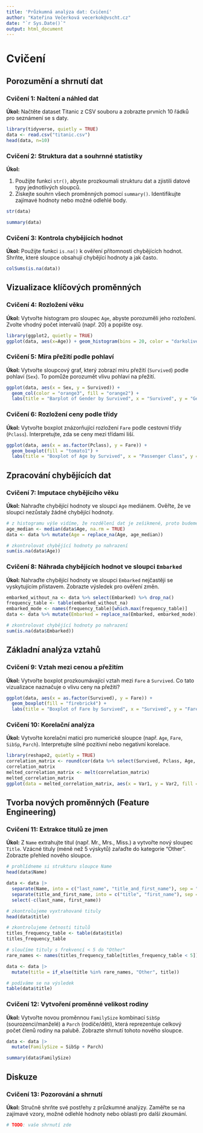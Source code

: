```yaml
---
title: 'Průzkumná analýza dat: Cvičení'
author: "Kateřina Večerková vecerkok@vscht.cz"
date: "`r Sys.Date()`"
output: html_document
---
```


# Cvičení

## Porozumění a shrnutí dat

### Cvičení 1: Načtení a náhled dat

**Úkol:** Načtěte dataset Titanic z CSV souboru a zobrazte prvních 10 řádků pro seznámení se s daty.

```r
library(tidyverse, quietly = TRUE)
data <- read.csv("titanic.csv")
head(data, n=10)
```

### Cvičení 2: Struktura dat a souhrnné statistiky

**Úkol:**

1. Použijte funkci `str()`, abyste prozkoumali strukturu dat a zjistili datové typy jednotlivých sloupců.
2. Získejte souhrn všech proměnných pomocí `summary()`. Identifikujte zajímavé hodnoty nebo možné odlehlé body.

```r
str(data)
```

```r
summary(data)
```

### Cvičení 3: Kontrola chybějících hodnot

**Úkol:** Použijte funkci `is.na()` k ověření přítomnosti chybějících hodnot. Shrňte, které sloupce obsahují chybějící hodnoty a jak často.

```r
colSums(is.na(data))
```

## Vizualizace klíčových proměnných

### Cvičení 4: Rozložení věku

**Úkol:** Vytvořte histogram pro sloupec `Age`, abyste porozuměli jeho rozložení. Zvolte vhodný počet intervalů (např. 20) a popište osy.

```r
library(ggplot2, quietly = TRUE)
ggplot(data, aes(x=Age)) + geom_histogram(bins = 20, color = "darkolivegreen", fill = "darkolivegreen1") + xlab("Age") + ylab("Frequency")
```

### Cvičení 5: Míra přežití podle pohlaví

**Úkol:** Vytvořte sloupcový graf, který zobrazí míru přežití (`Survived`) podle pohlaví (`Sex`). To pomůže porozumět vlivu pohlaví na přežití.

```r
ggplot(data, aes(x = Sex, y = Survived)) +
  geom_col(color = "orange3", fill = "orange2") +
  labs(title = "Barplot of Gender by Survived", x = "Survived", y = "Gender")
```

### Cvičení 6: Rozložení ceny podle třídy

**Úkol:** Vytvořte boxplot znázorňující rozložení `Fare` podle cestovní třídy (`Pclass`). Interpretujte, zda se ceny mezi třídami liší.

```r
ggplot(data, aes(x = as.factor(Pclass), y = Fare)) +
  geom_boxplot(fill = "tomato1") +
  labs(title = "Boxplot of Age by Survived", x = "Passenger Class", y = "Fare")
```

## Zpracování chybějících dat

### Cvičení 7: Imputace chybějícího věku

**Úkol:** Nahraďte chybějící hodnoty ve sloupci `Age` mediánem. Ověřte, že ve sloupci nezůstaly žádné chybějící hodnoty.

```r
# z histogramu výše vidíme, že rozdělení dat je zešikmené, proto budeme chybějící hodnoty nahrazovat mediánem sloupce
age_median <- median(data$Age, na.rm = TRUE)
data <- data %>% mutate(Age = replace_na(Age, age_median))

# zkontrolovat chybějící hodnoty po nahrazení
sum(is.na(data$Age))
```

### Cvičení 8: Náhrada chybějících hodnot ve sloupci `Embarked`

**Úkol:** Nahraďte chybějící hodnoty ve sloupci `Embarked` nejčastěji se vyskytujícím přístavem. Zobrazte výsledek pro ověření změn.

```r
embarked_without_na <- data %>% select(Embarked) %>% drop_na()
frequency_table <- table(embarked_without_na)
embarked_mode <- names(frequency_table)[which.max(frequency_table)]
data <- data %>% mutate(Embarked = replace_na(Embarked, embarked_mode))

# zkontrolovat chybějící hodnoty po nahrazení
sum(is.na(data$Embarked))
```

## Základní analýza vztahů

### Cvičení 9: Vztah mezi cenou a přežitím

**Úkol:** Vytvořte boxplot prozkoumávající vztah mezi `Fare` a `Survived`. Co tato vizualizace naznačuje o vlivu ceny na přežití?

```r
ggplot(data, aes(x = as.factor(Survived), y = Fare)) +
  geom_boxplot(fill = "firebrick4") +
  labs(title = "Boxplot of Fare by Survived", x = "Survived", y = "Fare")
```

### Cvičení 10: Korelační analýza

**Úkol:** Vytvořte korelační matici pro numerické sloupce (např. `Age`, `Fare`, `SibSp`, `Parch`). Interpretujte silné pozitivní nebo negativní korelace.

```r
library(reshape2, quietly = TRUE)
correlation_matrix <- round(cor(data %>% select(Survived, Pclass, Age, SibSp, Parch, Fare)), 2)
correlation_matrix
melted_correlation_matrix <- melt(correlation_matrix)
melted_correlation_matrix
ggplot(data = melted_correlation_matrix, aes(x = Var1, y = Var2, fill = value)) + geom_tile() + xlab("") + ylab("")
```

## Tvorba nových proměnných (Feature Engineering)

### Cvičení 11: Extrakce titulů ze jmen

**Úkol:** Z `Name` extrahujte titul (např. Mr., Mrs., Miss.) a vytvořte nový sloupec `Title`. Vzácné tituly (méně než 5 výskytů) zařaďte do kategorie "Other". Zobrazte přehled nového sloupce.

```r
# prohlídneme si strukturu sloupce Name
head(data$Name)

data <- data |> 
  separate(Name, into = c("last_name", "title_and_first_name"), sep = ", ", remove = FALSE) |> 
  separate(title_and_first_name, into = c("title", "first_name"), sep = " ", extra = "merge") |> 
  select(-c(last_name, first_name))

# zkontrolujeme vyxtrahované tituly
head(data$title)

# zkontrolujeme četnosti titulů
titles_frequency_table <- table(data$title)
titles_frequency_table

# sloučíme tituly s frekvencí < 5 do "Other"
rare_names <- names(titles_frequency_table[titles_frequency_table < 5])

data <- data |> 
  mutate(title = if_else(title %in% rare_names, "Other", title))

# podíváme se na výsledek
table(data$title)
```

### Cvičení 12: Vytvoření proměnné velikost rodiny

**Úkol:** Vytvořte novou proměnnou `FamilySize` kombinací `SibSp` (sourozenci/manželé) a `Parch` (rodiče/děti), která reprezentuje celkový počet členů rodiny na palubě. Zobrazte shrnutí tohoto nového sloupce.

```r
data <- data |>
  mutate(FamilySize = SibSp + Parch)

summary(data$FamilySize)
```

## Diskuze

### Cvičení 13: Pozorování a shrnutí

**Úkol:** Stručně shrňte své postřehy z průzkumné analýzy. Zaměřte se na zajímavé vzory, možné odlehlé hodnoty nebo oblasti pro další zkoumání.

```r
# TODO: vaše shrnutí zde
```
